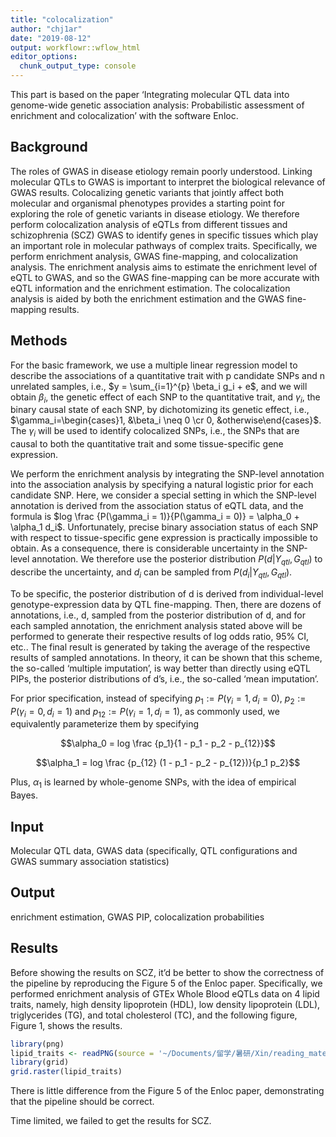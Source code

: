 ```yaml
---
title: "colocalization"
author: "chj1ar"
date: "2019-08-12"
output: workflowr::wflow_html
editor_options:
  chunk_output_type: console
---
```


This part is based on the paper 'Integrating molecular QTL data into genome-wide genetic association analysis: Probabilistic assessment of enrichment and colocalization' with the software Enloc.

## Background

The roles of GWAS in disease etiology remain poorly understood. Linking molecular QTLs to GWAS is important to interpret the biological relevance of GWAS results. Colocalizing genetic variants that jointly affect both molecular and organismal phenotypes provides a starting point for exploring the role of genetic variants in disease etiology. We therefore perform colocalization analysis of eQTLs from different tissues and schizophrenia (SCZ) GWAS to identify genes in specific tissues which play an important role in molecular pathways of complex traits. Specifically, we perform enrichment analysis, GWAS fine-mapping, and colocalization analysis. The enrichment analysis aims to estimate the enrichment level of eQTL to GWAS, and so the GWAS fine-mapping can be more accurate with eQTL information and the enrichment estimation. The colocalization analysis is aided by both the enrichment estimation and the GWAS fine-mapping results.

## Methods

For the basic framework, we use a multiple linear regression model to describe the associations of a quantitative trait with p candidate SNPs and n unrelated samples, i.e., $y = \sum_{i=1}^{p} \beta_i g_i + e$, and we will obtain $\beta_i$, the genetic effect of each SNP to the quantitative trait, and $\gamma_i$, the binary causal state of each SNP, by dichotomizing its genetic effect, i.e., $\gamma_i=\begin{cases}1, &\beta_i \neq 0 \cr 0, &otherwise\end{cases}$. The $\gamma_i$ will be used to identify colocalized SNPs, i.e., the SNPs that are causal to both the quantitative trait and some tissue-specific gene expression.

We perform the enrichment analysis by integrating the SNP-level annotation into the association analysis by specifying a natural logistic prior for each candidate SNP. Here, we consider a special setting in which the SNP-level annotation is derived from the association status of eQTL data, and the formula is $log \frac {P(\gamma_i = 1)}{P(\gamma_i = 0)} = \alpha_0 + \alpha_1 d_i$. Unfortunately, precise binary association status of each SNP with respect to tissue-specific gene expression is practically impossible to obtain. As a consequence, there is considerable uncertainty in the SNP-level annotation. We therefore use the posterior distribution $P(d | Y_{qtl}, G_{qtl})$ to describe the uncertainty, and $d_i$ can be sampled from $P(d_i | Y_{qtl}, G_{qtl})$.

To be specific, the posterior distribution of d is derived from individual-level genotype-expression data by QTL fine-mapping. Then, there are dozens of annotations, i.e., d, sampled from the posterior distribution of d, and for each sampled annotation, the enrichment analysis stated above will be performed to generate their respective results of log odds ratio, 95% CI, etc.. The final result is generated by taking the average of the respective results of sampled annotations. In theory, it can be shown that this scheme, the so-called 'multiple imputation', is way better than directly using eQTL PIPs, the posterior distributions of d's, i.e., the so-called 'mean imputation'.

For prior specification, instead of specifying $p_1 := P(\gamma_i = 1, d_i = 0)$, $p_2 := P(\gamma_i = 0, d_i = 1)$ and $p_{12} := P(\gamma_i = 1, d_i = 1)$, as commonly used, we equivalently parameterize them by specifying

$$\alpha_0 = log \frac {p_1}{1 - p_1 - p_2 - p_{12}}$$

$$\alpha_1 = log \frac {p_{12} (1 - p_1 - p_2 - p_{12})}{p_1 p_2}$$

Plus, $\alpha_1$ is learned by whole-genome SNPs, with the idea of empirical Bayes.

## Input

Molecular QTL data, GWAS data (specifically, QTL configurations and GWAS summary association statistics)

## Output

enrichment estimation, GWAS PIP, colocalization probabilities

## Results

Before showing the results on SCZ, it'd be better to show the correctness of the pipeline by reproducing the Figure 5 of the Enloc paper. Specifically, we performed enrichment analysis of GTEx Whole Blood eQTLs data on 4 lipid traits, namely, high density lipoprotein (HDL), low density lipoprotein (LDL), triglycerides (TG), and total cholesterol (TC), and the following figure, Figure 1, shows the results.

```r
library(png)
lipid_traits <- readPNG(source = '~/Documents/留学/暑研/Xin/reading_materials/5th/lipid_traits_Enloc.png')
library(grid)
grid.raster(lipid_traits)
```


There is little difference from the Figure 5 of the Enloc paper, demonstrating that the pipeline should be correct.

Time limited, we failed to get the results for SCZ.
